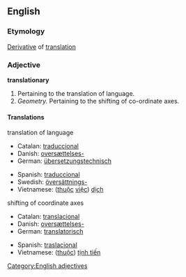 ==English==

===Etymology===
[[Derivative]] of [[translation]]

===Adjective===
'''translationary'''

# Pertaining to the translation of language.
# ''Geometry.'' Pertaining to the shifting of co-ordinate axes.

====Translations====
;translation of language
{{top}}
*Catalan: [[traduccional]]
*Danish: [[oversættelses-]]
*German: [[übersetzungstechnisch]]
{{mid}}
*Spanish: [[traduccional]]
*Swedish: [[översättnings-]]
*Vietnamese: ([[thuộc]] [[việc]]) [[dịch]]
{{bottom}}

;shifting of coordinate axes
{{top}}
*Catalan: [[translacional]]
*Danish: [[oversættelses-]]
*German: [[translatorisch]]
{{mid}}
*Spanish: [[traslacional]]
*Vietnamese: ([[thuộc]]) [[tịnh tiến]]
{{bottom}}

[[Category:English adjectives]]